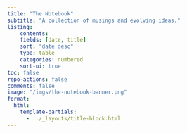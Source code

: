 ```yaml
---
title: "The Notebook"
subtitle: "A collection of musings and evolving ideas."
listing:
    contents: .
    fields: [date, title]
    sort: "date desc"
    type: table
    categories: numbered
    sort-ui: true
toc: false
repo-actions: false
comments: false
image: "/imgs/the-notebook-banner.png"
format:
  html:
    template-partials:
      - ../_layouts/title-block.html
---
```

